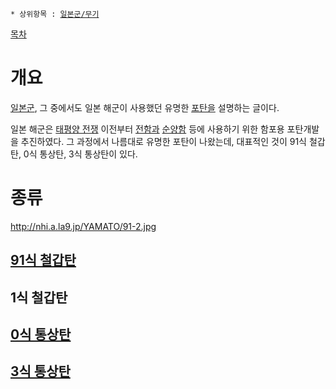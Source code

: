  * 상위항목 : [[일본군/무기]]

[[목차]]
= 개요 =
[[일본군]], 그 중에서도 일본 해군이 사용했던 유명한 [[포탄]]을 설명하는 글이다. 

일본 해군은 [[태평양 전쟁]] 이전부터 [[전함]]과 [[순양함]] 등에 사용하기 위한 함포용 포탄개발을 추진하였다. 그 과정에서 나름대로 유명한 포탄이 나왔는데, 대표적인 것이 91식 철갑탄, 0식 통상탄, 3식 통상탄이 있다.

= 종류 =
http://nhi.a.la9.jp/YAMATO/91-2.jpg

== [[91식 철갑탄]] ==
== 1식 철갑탄 ==
== [[0식 통상탄]] ==
== [[3식 통상탄]] ==

